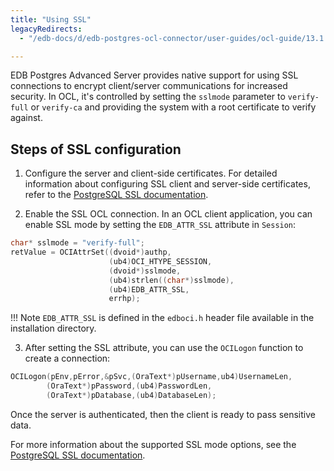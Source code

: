 ```yaml
---
title: "Using SSL"
legacyRedirects:
  - "/edb-docs/d/edb-postgres-ocl-connector/user-guides/ocl-guide/13.1.4.2/security_and_encryption.html"

---
```


<div id="using_ssl" class="registered_link"></div>

EDB Postgres Advanced Server provides native support for using SSL connections to encrypt client/server communications for increased security. In OCL, it's controlled by setting the `sslmode` parameter to `verify-full` or `verify-ca` and providing the system with a root certificate to verify against.

## Steps of SSL configuration

1.  Configure the server and client-side certificates. For detailed information about configuring SSL client and server-side certificates, refer to the [PostgreSQL SSL documentation](https://www.postgresql.org/docs/12/libpq-ssl.html).

2.  Enable the SSL OCL connection. In an OCL client application, you can enable SSL mode by setting the `EDB_ATTR_SSL` attribute in `Session`:

```c
char* sslmode = "verify-full";
retValue = OCIAttrSet((dvoid*)authp,
                      (ub4)OCI_HTYPE_SESSION,
                      (dvoid*)sslmode,
                      (ub4)strlen((char*)sslmode),
                      (ub4)EDB_ATTR_SSL,
                      errhp);
```

!!! Note
    `EDB_ATTR_SSL` is defined in the `edboci.h` header file available in the installation directory.

3.  After setting the SSL attribute, you can use the `OCILogon` function to create a connection:

```c
OCILogon(pEnv,pError,&pSvc,(OraText*)pUsername,ub4)UsernameLen,
        (OraText*)pPassword,(ub4)PasswordLen,
        (OraText*)pDatabase,(ub4)DatabaseLen);
```

Once the server is authenticated, then the client is ready to pass sensitive data.

For more information about the supported SSL mode options, see the [PostgreSQL SSL documentation](https://www.postgresql.org/docs/13/libpq-ssl.html#LIBPQ-SSL-SSLMODE-STATEMENTS).
